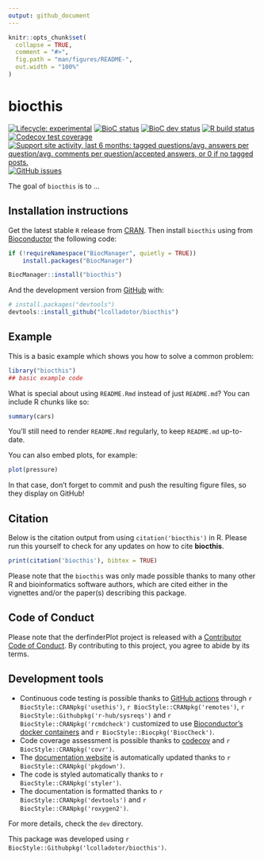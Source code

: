 ```yaml
---
output: github_document
---
```


<!-- README.md is generated from README.Rmd. Please edit that file -->

```r
knitr::opts_chunk$set(
  collapse = TRUE,
  comment = "#>",
  fig.path = "man/figures/README-",
  out.width = "100%"
)
```

# biocthis

<!-- badges: start -->
[![Lifecycle: experimental](https://img.shields.io/badge/lifecycle-experimental-orange.svg)](https://www.tidyverse.org/lifecycle/#experimental)
[![BioC status](http://www.bioconductor.org/shields/build/release/bioc/biocthis.svg)](https://bioconductor.org/checkResults/release/bioc-LATEST/biocthis)
[![BioC dev status](http://www.bioconductor.org/shields/build/devel/bioc/biocthis.svg)](https://bioconductor.org/checkResults/devel/bioc-LATEST/biocthis)
[![R build status](https://github.com/lcolladotor/biocthis/workflows/R-CMD-check-bioc/badge.svg)](https://github.com/lcolladotor/biocthis/actions)
[![Codecov test coverage](https://codecov.io/gh/lcolladotor/biocthis/branch/master/graph/badge.svg)](https://codecov.io/gh/lcolladotor/biocthis?branch=master)
[![Support site activity, last 6 months: tagged questions/avg. answers per question/avg. comments per question/accepted answers, or 0 if no tagged posts.](http://www.bioconductor.org/shields/posts/biocthis.svg)](https://support.bioconductor.org/t/biocthis/)
[![GitHub issues](https://img.shields.io/github/issues/lcolladotor/biocthis)](https://github.com/lcolladotor/biocthis/issues)
<!-- badges: end -->

The goal of `biocthis` is to ...

## Installation instructions

Get the latest stable `R` release from [CRAN](http://cran.r-project.org/). Then install `biocthis` using from [Bioconductor](http://bioconductor.org/) the following code:

```r
if (!requireNamespace("BiocManager", quietly = TRUE))
    install.packages("BiocManager")

BiocManager::install("biocthis")
```

And the development version from [GitHub](https://github.com/) with:

```r
# install.packages("devtools")
devtools::install_github("lcolladotor/biocthis")
```
## Example

This is a basic example which shows you how to solve a common problem:

```r
library("biocthis")
## basic example code
```

What is special about using `README.Rmd` instead of just `README.md`? You can include R chunks like so:

```r
summary(cars)
```

You'll still need to render `README.Rmd` regularly, to keep `README.md` up-to-date.

You can also embed plots, for example:

```r
plot(pressure)
```

In that case, don't forget to commit and push the resulting figure files, so they display on GitHub!

## Citation

Below is the citation output from using `citation('biocthis')` in R. Please
run this yourself to check for any updates on how to cite __biocthis__.

```r
print(citation('biocthis'), bibtex = TRUE)
```

Please note that the `biocthis` was only made possible thanks to many other R and bioinformatics software authors, which are cited either in the vignettes and/or the paper(s) describing this package.

## Code of Conduct

Please note that the derfinderPlot project is released with a [Contributor Code of Conduct](https://contributor-covenant.org/version/2/0/CODE_OF_CONDUCT.html). By contributing to this project, you agree to abide by its terms.

## Development tools

* Continuous code testing is possible thanks to [GitHub actions](https://www.tidyverse.org/blog/2020/04/usethis-1-6-0/)  through `r BiocStyle::CRANpkg('usethis')`, `r BiocStyle::CRANpkg('remotes')`, `r BiocStyle::Githubpkg('r-hub/sysreqs')` and `r BiocStyle::CRANpkg('rcmdcheck')` customized to use [Bioconductor's docker containers](https://www.bioconductor.org/help/docker/) and `r BiocStyle::Biocpkg('BiocCheck')`.
* Code coverage assessment is possible thanks to [codecov](https://codecov.io/gh) and `r BiocStyle::CRANpkg('covr')`.
* The [documentation website](http://.github.io/biocthis) is automatically updated thanks to `r BiocStyle::CRANpkg('pkgdown')`.
* The code is styled automatically thanks to `r BiocStyle::CRANpkg('styler')`.
* The documentation is formatted thanks to `r BiocStyle::CRANpkg('devtools')` and `r BiocStyle::CRANpkg('roxygen2')`.

For more details, check the `dev` directory.

This package was developed using `r BiocStyle::Githubpkg('lcolladotor/biocthis')`.


